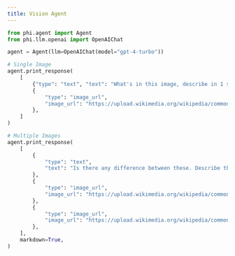 ```yaml
---
title: Vision Agent
---
```


```python cookbook/agents/vision.py
from phi.agent import Agent
from phi.llm.openai import OpenAIChat

agent = Agent(llm=OpenAIChat(model="gpt-4-turbo"))

# Single Image
agent.print_response(
    [
        {"type": "text", "text": "What's in this image, describe in 1 sentence"},
        {
            "type": "image_url",
            "image_url": "https://upload.wikimedia.org/wikipedia/commons/thumb/d/dd/Gfp-wisconsin-madison-the-nature-boardwalk.jpg/2560px-Gfp-wisconsin-madison-the-nature-boardwalk.jpg",
        },
    ]
)

# Multiple Images
agent.print_response(
    [
        {
            "type": "text",
            "text": "Is there any difference between these. Describe them in 1 sentence.",
        },
        {
            "type": "image_url",
            "image_url": "https://upload.wikimedia.org/wikipedia/commons/thumb/d/dd/Gfp-wisconsin-madison-the-nature-boardwalk.jpg/2560px-Gfp-wisconsin-madison-the-nature-boardwalk.jpg",
        },
        {
            "type": "image_url",
            "image_url": "https://upload.wikimedia.org/wikipedia/commons/thumb/d/dd/Gfp-wisconsin-madison-the-nature-boardwalk.jpg/2560px-Gfp-wisconsin-madison-the-nature-boardwalk.jpg",
        },
    ],
    markdown=True,
)
```
